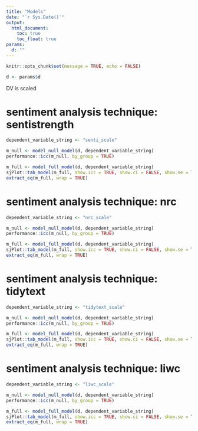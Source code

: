 ```yaml
---
title: "Models"
date: "`r Sys.Date()`"
output:
  html_document:
    toc: true
    toc_float: true
params:
  d: ""
---
```


```r
knitr::opts_chunk$set(message = TRUE, echo = FALSE)
```

```r
d <- params$d
```

DV is scaled

# sentiment analysis technique: sentistrength

```r
dependent_variable_string <- "senti_scale"

m_null <- model_null_model(d, dependent_variable_string)
performance::icc(m_null, by_group = TRUE)

m_full <- model_full_model(d, dependent_variable_string)
sjPlot::tab_model(m_full, show.icc = TRUE, show.ci = FALSE, show.se = TRUE, dv.labels = dependent_variable_string)
extract_eq(m_full, wrap = TRUE)
```

# sentiment analysis technique: nrc

```r
dependent_variable_string <- "nrc_scale"

m_null <- model_null_model(d, dependent_variable_string)
performance::icc(m_null, by_group = TRUE)

m_full <- model_full_model(d, dependent_variable_string)
sjPlot::tab_model(m_full, show.icc = TRUE, show.ci = FALSE, show.se = TRUE, dv.labels = dependent_variable_string)
extract_eq(m_full, wrap = TRUE)
```

# sentiment analysis technique: tidytext

```r
dependent_variable_string <- "tidytext_scale"

m_null <- model_null_model(d, dependent_variable_string)
performance::icc(m_null, by_group = TRUE)

m_full <- model_full_model(d, dependent_variable_string)
sjPlot::tab_model(m_full, show.icc = TRUE, show.ci = FALSE, show.se = TRUE, dv.labels = dependent_variable_string)
extract_eq(m_full, wrap = TRUE)
```

# sentiment analysis technique: liwc

```r
dependent_variable_string <- "liwc_scale"

m_null <- model_null_model(d, dependent_variable_string)
performance::icc(m_null, by_group = TRUE)

m_full <- model_full_model(d, dependent_variable_string)
sjPlot::tab_model(m_full, show.icc = TRUE, show.ci = FALSE, show.se = TRUE, dv.labels = dependent_variable_string)
extract_eq(m_full, wrap = TRUE)
```